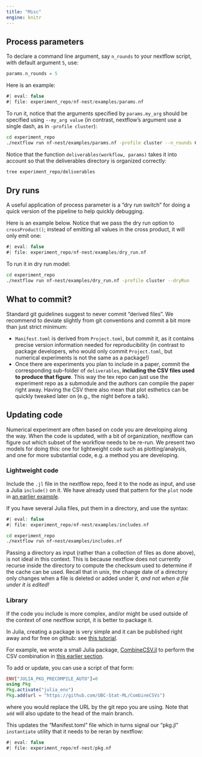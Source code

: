 ```yaml
---
title: "Misc"
engine: knitr
---
```



## Process parameters 

To declare a command line argument, say `n_rounds` to your nextflow script, with 
default argument `5`, use:

```groovy
params.n_rounds = 5
```

Here is an example:

```groovy
#| eval: false
#| file: experiment_repo/nf-nest/examples/params.nf
```

To run it, notice that the arguments specified by `params.my_arg` should be 
specified using `--my_arg value` (in contrast, nextflow's argument use a single dash, 
as in `-profile cluster`):

```bash
cd experiment_repo
./nextflow run nf-nest/examples/params.nf -profile cluster --n_rounds 6
```

Notice that the function `deliverables(workflow, params)` takes it into account so that 
the deliverables directory is organized correctly:

```bash
tree experiment_repo/deliverables
```



## Dry runs

A useful application of process parameter is a "dry run switch" for doing a quick version of the 
pipeline to help quickly debugging. 

Here is an example below. Notice that we pass the dry run option to `crossProduct()`; 
instead of emitting all values in the cross product, it will only emit one:

```groovy
#| eval: false
#| file: experiment_repo/nf-nest/examples/dry_run.nf
```

To run it in dry run model:

```bash
cd experiment_repo
./nextflow run nf-nest/examples/dry_run.nf -profile cluster --dryRun
```


## What to commit?

Standard git guidelines suggest to never commit "derived files".
We recommend to deviate slightly from git conventions and commit a bit more than just strict minimum:

- `Manifest.toml` is derived from `Project.toml`, but commit it, as it contains
    precise version information needed for reproducibility (in contrast to package developers, 
    who would only commit `Project.toml`, but numerical experiments is not the same as a package!)
- Once there are experiments you plan to include in a paper, commit the corresponding sub-folder 
    of `deliverables`, **including the CSV files used to produce that figure**. This way the tex repo 
    can just use the experiment repo as a submodule and the authors can compile the paper right away.
    Having the CSV there also mean that plot esthetics can be quickly tweaked later on (e.g., the 
    night before a talk). 


## Updating code 

Numerical experiment are often based on code you are developing along the way. When the code 
is updated, with a bit of organization, nextflow can figure out which subset of the workflow needs to be re-run. 
We present two models for doing this: one for lightweight code such as plotting/analysis, and one for 
more substantial code, e.g. a method you are developing. 


### Lightweight code

Include the `.jl` file in the nextflow repo, feed it to the node as input, and use a 
Julia `include()` on it. We have already used that pattern for the `plot` node in [an earlier example](07_combine.qmd). 

If you have several Julia files, put them in a directory, and use the syntax:

```groovy
#| eval: false
#| file: experiment_repo/nf-nest/examples/includes.nf
```

```bash
cd experiment_repo
./nextflow run nf-nest/examples/includes.nf 
```

::: {.callout-warning}
Passing a directory as input (rather than a collection of files as done above), 
is not ideal in this context. This is because nextflow does not currently recurse inside 
the directory to compute the checksum used to determine if the cache can be used. 
Recall that in unix, the change date of a directory only changes when a file is deleted or 
added under it, *and not when a file under it is edited!*
:::


### Library

If the code you include is more complex, and/or might be used outside of the context of 
one nextflow script, it is better to package it. 

In Julia, creating a package is very simple and it can be published right away and for 
free on github: see [this tutorial](https://julialang.org/contribute/developing_package/). 

For example, we wrote a small Julia package, [CombineCSV.jl](https://github.com/UBC-Stat-ML/CombineCSVs) 
to perform the CSV combination in 
[this earlier section](07_combine.qmd). 

To add or update, you can use a script of that form:

```julia
ENV["JULIA_PKG_PRECOMPILE_AUTO"]=0
using Pkg 
Pkg.activate("julia_env")
Pkg.add(url = "https://github.com/UBC-Stat-ML/CombineCSVs")
```

where you would replace the URL by the git repo you are using. Note that `add` will also 
update to the head of the main branch. 

This updates the "Manifest.toml" file which in turns signal our "pkg.jl" `instantiate` utility 
that it needs to be reran by nextflow:

```groovy
#| eval: false
#| file: experiment_repo/nf-nest/pkg.nf
```